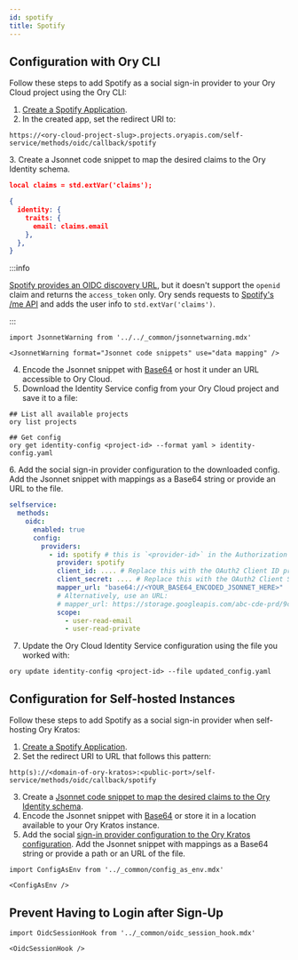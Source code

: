 ```yaml
---
id: spotify
title: Spotify
---
```


## Configuration with Ory CLI 

Follow these steps to add Spotify as a social sign-in provider to your Ory Cloud project
using the Ory CLI:

1. [Create a Spotify Application](https://developer.spotify.com/dashboard/applications).
2. In the created app, set the redirect URI to:
  
  ```shell
  https://<ory-cloud-project-slug>.projects.oryapis.com/self-service/methods/oidc/callback/spotify
  ```
<a name="mapping"></a>
3. Create a Jsonnet code snippet to map the desired claims to the Ory Identity schema.

  ```json
  local claims = std.extVar('claims');

  {
    identity: {
      traits: {
        email: claims.email
      },
    },
  }
  ```

  :::info

  [Spotify provides an OIDC discovery URL](https://accounts.spotify.com/.well-known/openid-configuration),
  but it doesn't support the `openid` claim and returns the `access_token` only.
  Ory sends requests to
  [Spotify's /me API](https://developer.spotify.com/documentation/web-api/reference/#/operations/get-current-users-profile)
  and adds the user info to `std.extVar('claims')`.

  :::

```mdx-code-block
import JsonnetWarning from '../../_common/jsonnetwarning.mdx'

<JsonnetWarning format="Jsonnet code snippets" use="data mapping" />
```



4. Encode the Jsonnet snippet with [Base64](https://www.base64encode.org/) or host it under an URL accessible 
to Ory Cloud.
5. Download the Identity Service config from your Ory Cloud project and save it to a file: 

  ```shell
  ## List all available projects
  ory list projects

  ## Get config
  ory get identity-config <project-id> --format yaml > identity-config.yaml
  ```
<a name="config"></a>
6. Add the social sign-in provider configuration to the downloaded config. Add the Jsonnet snippet
with mappings as a Base64 string or provide an URL to the file. 

  ```yaml
  selfservice:
    methods:
      oidc:
        enabled: true
        config:
          providers:
            - id: spotify # this is `<provider-id>` in the Authorization callback URL. DO NOT CHANGE IT ONCE SET!
              provider: spotify
              client_id: .... # Replace this with the OAuth2 Client ID provided by Spotify
              client_secret: .... # Replace this with the OAuth2 Client Secret provided by Spotify
              mapper_url: "base64://<YOUR_BASE64_ENCODED_JSONNET_HERE>"
              # Alternatively, use an URL:
              # mapper_url: https://storage.googleapis.com/abc-cde-prd/9cac9717f007808bf17f22ce7f4295c739604b183f05ac4afb4
              scope:
                - user-read-email
                - user-read-private
  ```

7. Update the Ory Cloud Identity Service configuration using the file you worked with: 

  ```shell
  ory update identity-config <project-id> --file updated_config.yaml
  ```

## Configuration for Self-hosted Instances

Follow these steps to add Spotify as a social sign-in provider when self-hosting
Ory Kratos:

1. [Create a Spotify Application](https://developer.spotify.com/dashboard/applications).
2. Set the redirect URI to URL that follows this pattern:

  ```shell
  http(s)://<domain-of-ory-kratos>:<public-port>/self-service/methods/oidc/callback/spotify
  ```

3. Create a [Jsonnet code snippet to map the desired claims to the Ory Identity schema](#mapping).
4. Encode the Jsonnet snippet with [Base64](https://www.base64encode.org/) or store it in a location available to
your Ory Kratos instance. 
5. Add the social [sign-in provider configuration to the Ory Kratos configuration](#config). Add the Jsonnet snippet
with mappings as a Base64 string or provide a path or an URL of the file.

```mdx-code-block
import ConfigAsEnv from '../_common/config_as_env.mdx'

<ConfigAsEnv />
```

## Prevent Having to Login after Sign-Up

```mdx-code-block
import OidcSessionHook from '../_common/oidc_session_hook.mdx'

<OidcSessionHook />
```